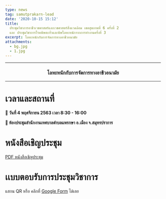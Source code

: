 ```yaml
---
type: news
tag: samutprakarn-lead
date: '2020-10-15 15:12'
title: 
  ประชุมวิชาการอาชีวเวชศาสตร์และเวชศาสตร์สิ่งแวดล้อม เขตสุขภาพที่ 6 ครั้งที่ 2
  และ ประชุมวิชาการโรคพิษตะกั่วและพิษโลหะหนักจากการทำงานครั้งที่ 3
excerpt: โลหะหนักกับการจัดการทางอาชีวอนามัย
attachments:
  - bg.jpg
  - 1.jpg
---
```




---

<center><h3>โลหะหนักกับการจัดการทางอาชีวอนามัย</h3></center>

---

<GatsbyImage image={props.images[1].childImageSharp.gatsbyImageData} alt="poster" />

# เวลาและสถานที่

**📅 วันที่ 4 พฤศจิกายน 2563 เวลา 8:30 - 16:00**

**🏫 ห้องประชุมสำนักงานเทศบาลตำบลแพรกษา อ.เมือง จ.สมุทรปราการ**

# หนังสือเชิญประชุม

<a href="/news/2020/october/samutprakarn-lead/เชิญประชุม_2020_10_15_6_56_52_29365.pdf">PDF หนังสือเชิญประชุม</a>

# เเบบตอบรับการประชุมวิชาการ

แสกน QR หรือ คลิกที่ [Google Form](https://docs.google.com/forms/d/e/1FAIpQLScpT6DyGk0vl5MUeRgNiX_YEYdKwGrerl0r053mpima9Pbosg/viewform) ได้เลย